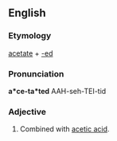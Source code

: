 ==English==

===Etymology===
[[acetate]] + [[-ed]]

===Pronunciation===
'''a*ce-ta*ted'''
AAH-seh-TEI-tid

===Adjective===
{{en-adj|-}}

# {{context|chemistry|lang=en}} Combined with [[acetic acid]].